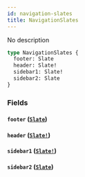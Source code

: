 ```yaml
---
id: navigation-slates
title: NavigationSlates
---
```


No description

```graphql
type NavigationSlates {
  footer: Slate
  header: Slate!
  sidebar1: Slate!
  sidebar2: Slate
}
```

### Fields

#### `footer` ([`Slate`](/docs/graphql/objects/slate))

#### `header` ([`Slate!`](/docs/graphql/objects/slate))

#### `sidebar1` ([`Slate!`](/docs/graphql/objects/slate))

#### `sidebar2` ([`Slate`](/docs/graphql/objects/slate))
